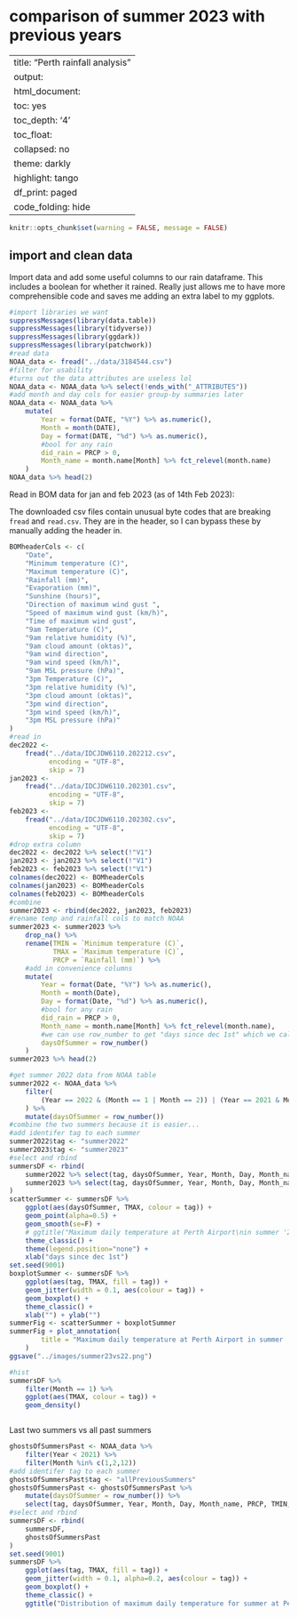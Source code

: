
# comparison of summer 2023 with previous years

---
title: "Perth rainfall analysis"
output:
  html_document:
    toc: yes
    toc_depth: '4'
    toc_float:
      collapsed: no
    theme: darkly
    highlight: tango
    df_print: paged
    code_folding: hide
---
```r
knitr::opts_chunk$set(warning = FALSE, message = FALSE) 
```

## import and clean data

Import data and add some useful columns to our rain dataframe. This includes a boolean for whether it rained. Really just allows me to have more comprehensible code and saves me adding an extra label to my ggplots.

```r
#import libraries we want
suppressMessages(library(data.table))
suppressMessages(library(tidyverse))
suppressMessages(library(ggdark))
suppressMessages(library(patchwork))
#read data
NOAA_data <- fread("../data/3184544.csv")
#filter for usability
#turns out the data attributes are useless lol
NOAA_data <- NOAA_data %>% select(!ends_with("_ATTRIBUTES"))
#add month and day cols for easier group-by summaries later
NOAA_data <- NOAA_data %>%
    mutate(
        Year = format(DATE, "%Y") %>% as.numeric(),
        Month = month(DATE),
        Day = format(DATE, "%d") %>% as.numeric(),
        #bool for any rain
        did_rain = PRCP > 0,
        Month_name = month.name[Month] %>% fct_relevel(month.name)
    )
NOAA_data %>% head(2)
```

Read in BOM data for jan and feb 2023 (as of 14th Feb 2023):

The downloaded csv files contain unusual byte codes that are breaking `fread` and `read.csv`. They are in the header, so I can bypass these by manually adding the header in.

```r
BOMheaderCols <- c(
    "Date",
    "Minimum temperature (C)",
    "Maximum temperature (C)",
    "Rainfall (mm)",
    "Evaporation (mm)",
    "Sunshine (hours)",
    "Direction of maximum wind gust ",
    "Speed of maximum wind gust (km/h)",
    "Time of maximum wind gust",
    "9am Temperature (C)",
    "9am relative humidity (%)",
    "9am cloud amount (oktas)",
    "9am wind direction",
    "9am wind speed (km/h)",
    "9am MSL pressure (hPa)",
    "3pm Temperature (C)",
    "3pm relative humidity (%)",
    "3pm cloud amount (oktas)",
    "3pm wind direction",
    "3pm wind speed (km/h)",
    "3pm MSL pressure (hPa)"
)
#read in
dec2022 <-
    fread("../data/IDCJDW6110.202212.csv",
          encoding = "UTF-8",
          skip = 7)
jan2023 <-
    fread("../data/IDCJDW6110.202301.csv",
          encoding = "UTF-8",
          skip = 7)
feb2023 <-
    fread("../data/IDCJDW6110.202302.csv",
          encoding = "UTF-8",
          skip = 7)
#drop extra column
dec2022 <- dec2022 %>% select(!"V1")
jan2023 <- jan2023 %>% select(!"V1")
feb2023 <- feb2023 %>% select(!"V1")
colnames(dec2022) <- BOMheaderCols
colnames(jan2023) <- BOMheaderCols
colnames(feb2023) <- BOMheaderCols
#combine
summer2023 <- rbind(dec2022, jan2023, feb2023)
#rename temp and rainfall cols to match NOAA
summer2023 <- summer2023 %>%
    drop_na() %>%
    rename(TMIN = `Minimum temperature (C)`,
           TMAX = `Maximum temperature (C)`,
           PRCP = `Rainfall (mm)`) %>%
    #add in convenience columns
    mutate(
        Year = format(Date, "%Y") %>% as.numeric(),
        Month = month(Date),
        Day = format(Date, "%d") %>% as.numeric(),
        #bool for any rain
        did_rain = PRCP > 0,
        Month_name = month.name[Month] %>% fct_relevel(month.name),
        #we can use row_number to get "days since dec 1st" which we call "daysOfSummer"
        daysOfSummer = row_number()
    )
summer2023 %>% head(2)
```

```r
#get summer 2022 data from NOAA table
summer2022 <- NOAA_data %>% 
    filter(
        (Year == 2022 & (Month == 1 | Month == 2)) | (Year == 2021 & Month == 12)
    ) %>% 
    mutate(daysOfSummer = row_number())
#combine the two summers because it is easier...
#add identifer tag to each summer
summer2022$tag <- "summer2022"
summer2023$tag <- "summer2023"
#select and rbind
summersDF <- rbind(
    summer2022 %>% select(tag, daysOfSummer, Year, Month, Day, Month_name, PRCP, TMIN, TMAX),
    summer2023 %>% select(tag, daysOfSummer, Year, Month, Day, Month_name, PRCP, TMIN, TMAX)
)
scatterSummer <- summersDF %>% 
    ggplot(aes(daysOfSummer, TMAX, colour = tag)) +
    geom_point(alpha=0.5) +
    geom_smooth(se=F) +
    # ggtitle("Maximum daily temperature at Perth Airport\nin summer '22 and '23") +
    theme_classic() +
    theme(legend.position="none") +
    xlab("days since dec 1st")
set.seed(9001)
boxplotSummer <- summersDF %>% 
    ggplot(aes(tag, TMAX, fill = tag)) +
    geom_jitter(width = 0.1, aes(colour = tag)) +
    geom_boxplot() +
    theme_classic() +
    xlab("") + ylab("")
summerFig <- scatterSummer + boxplotSummer
summerFig + plot_annotation(
        title = "Maximum daily temperature at Perth Airport in summer '22 and '23"
    )
ggsave("../images/summer23vs22.png")
```

```r
#hist
summersDF %>% 
    filter(Month == 1) %>% 
    ggplot(aes(TMAX, colour = tag)) +
    geom_density()
```
```r

```



Last two summers vs all past summers

```r
ghostsOfSummersPast <- NOAA_data %>% 
    filter(Year < 2021) %>% 
    filter(Month %in% c(1,2,12))
#add identifer tag to each summer
ghostsOfSummersPast$tag <- "allPreviousSummers"
ghostsOfSummersPast <- ghostsOfSummersPast %>% 
    mutate(daysOfSummer = row_number()) %>% 
    select(tag, daysOfSummer, Year, Month, Day, Month_name, PRCP, TMIN, TMAX)
#select and rbind
summersDF <- rbind(
    summersDF,
    ghostsOfSummersPast
)
set.seed(9001)
summersDF %>% 
    ggplot(aes(tag, TMAX, fill = tag)) +
    geom_jitter(width = 0.1, alpha=0.2, aes(colour = tag)) +
    geom_boxplot() +
    theme_classic() +
    ggtitle("Distribution of maximum daily temperature for summer at Perth Airport")
```



